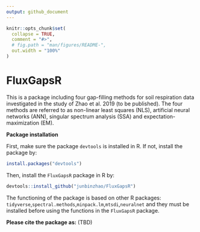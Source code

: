 ```yaml
---
output: github_document
---
```


<!-- README.md is generated from README.Rmd. Please edit that file -->

```r
knitr::opts_chunk$set(
  collapse = TRUE,
  comment = "#>",
  # fig.path = "man/figures/README-",
  out.width = "100%"
)
```

# FluxGapsR

<!-- badges: start -->
<!-- badges: end -->

This is a package including four gap-filling methods for soil respiration data investigated in the study of Zhao et al. 2019 (to be published). The four methods are referred to as non-linear least squares (NLS), artificial neural networks (ANN), singular spectrum analysis (SSA) and expectation-maximization (EM). 

**Package installation**

First, make sure the package `devtools` is installed in R. If not, install the package by: 
```R
install.packages("devtools")
```
Then, install the `FluxGapsR` package in R by:
```R
devtools::install_github("junbinzhao/FluxGapsR")
```
The functioning of the package is based on other R packages: `tidyverse`,`spectral.methods`,`minpack.lm`,`mtsdi`,`neuralnet` and they must be installed before using the functions in the `FluxGapsR` package.

**Please cite the package as:**
(TBD)

